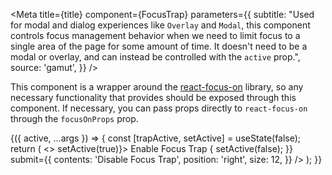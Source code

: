 
<Meta
  title={title}
  component={FocusTrap}
  parameters={{
    subtitle:
      "Used for modal and dialog experiences like `Overlay` and `Modal`, this component controls focus management behavior when we need to limit focus to a single area of the page for some amount of time. It doesn't need to be a modal or overlay, and can instead be controlled with the `active` prop.",
    source: 'gamut',
  }}
/>

This component is a wrapper around the [react-focus-on](https://github.com/theKashey/react-focus-on) library, so any necessary functionality that provides should be exposed through this component. If necessary, you can pass props directly to `react-focus-on` through the `focusOnProps` prop.

<Canvas>
  <Story name="FocusTrap">
    {({ active, ...args }) => {
      const [trapActive, setActive] = useState(false);
      return (
        <>
          <Box>
            <FillButton onClick={() => setActive(true)}>
              Enable Focus Trap
            </FillButton>
            <FocusTrap {...args} active={trapActive}>
              <Box
                padding="24"
                marginY="24"
                borderColor={trapActive ? 'black' : 'gray-200'}
                borderWidth="1px"
                borderStyle="solid"
              >
                <GridForm
                  fields={[
                    {
                      label: 'email',
                      name: 'email-text',
                      size: 12,
                      type: 'text',
                    },
                    {
                      label: 'password',
                      name: 'password-text',
                      size: 12,
                      type: 'password',
                    },
                  ]}
                  onSubmit={async () => {
                    setActive(false);
                  }}
                  submit={{
                    contents: 'Disable Focus Trap',
                    position: 'right',
                    size: 12,
                  }}
                />
              </Box>
            </FocusTrap>
          </Box>
        </>
      );
    }}
  </Story>
</Canvas>

<Props story="FocusTrap" />
